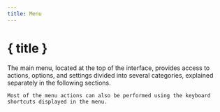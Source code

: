 ```yaml
---
title: Menu
---
```


<script lang="ts">
</script>

# { title }

The main menu, located at the top of the interface, provides access to actions, options, and settings divided into several categories, explained separately in the following sections.

<DocsNote>

    Most of the menu actions can also be performed using the keyboard shortcuts displayed in the menu.
    
</DocsNote>